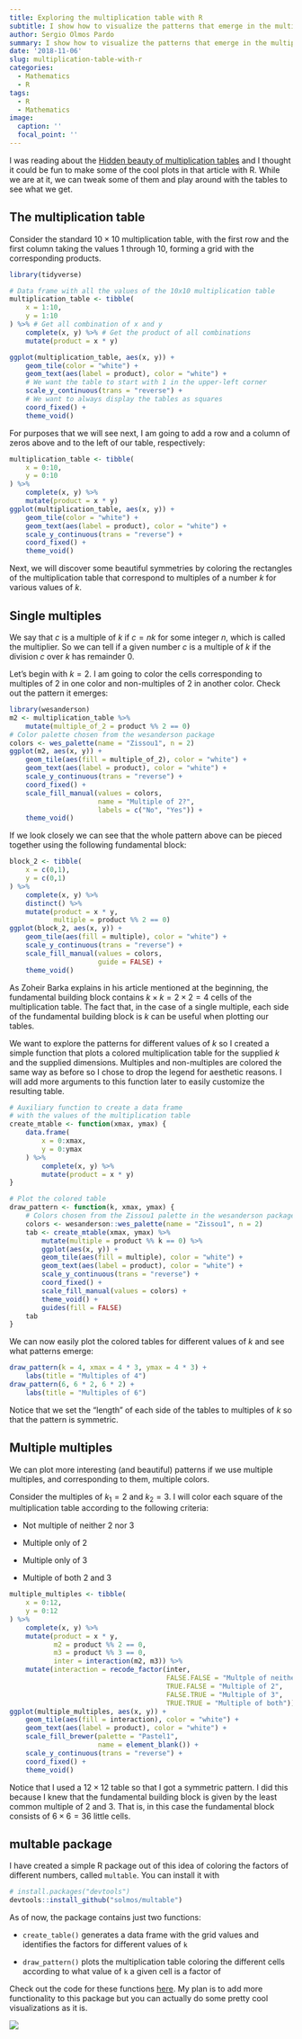 ```yaml
---
title: Exploring the multiplication table with R
subtitle: I show how to visualize the patterns that emerge in the multiplication table and present an R package I have created for this purpose
author: Sergio Olmos Pardo
summary: I show how to visualize the patterns that emerge in the multiplication table and present an R package I have created for this purpose
date: '2018-11-06'
slug: multiplication-table-with-r
categories:
  - Mathematics
  - R
tags:
  - R
  - Mathematics
image:
  caption: ''
  focal_point: ''
---
```


I was reading about the [Hidden beauty of multiplication tables](https://plus.maths.org/content/hidden-beauty-multiplication-tables) and I thought it could be fun to make some of the cool plots in that article with R. While we are at it, we can tweak some of them and play around with the tables to see what we get.

## The multiplication table

Consider the standard $10 \times 10$ multiplication table, with the first row and the first column taking the values $1$ through $10$, forming a grid with the corresponding products.
```r
library(tidyverse)

# Data frame with all the values of the 10x10 multiplication table
multiplication_table <- tibble(
    x = 1:10,
    y = 1:10
) %>% # Get all combination of x and y
    complete(x, y) %>% # Get the product of all combinations
    mutate(product = x * y)

ggplot(multiplication_table, aes(x, y)) +
    geom_tile(color = "white") +
    geom_text(aes(label = product), color = "white") +
    # We want the table to start with 1 in the upper-left corner
    scale_y_continuous(trans = "reverse") +
    # We want to always display the tables as squares
    coord_fixed() +
    theme_void()
```



For purposes that we will see next, I am going to add a row and a column of zeros above and to the left of our table, respectively:
```r
multiplication_table <- tibble(
    x = 0:10,
    y = 0:10
) %>% 
    complete(x, y) %>% 
    mutate(product = x * y)
ggplot(multiplication_table, aes(x, y)) +
    geom_tile(color = "white") +
    geom_text(aes(label = product), color = "white") +
    scale_y_continuous(trans = "reverse") +
    coord_fixed() +
    theme_void()
```


Next, we will discover some beautiful symmetries by coloring the rectangles of the multiplication table that correspond to multiples of a number $k$ for various values of $k$.

## Single multiples

We say that $c$ is a multiple of $k$ if $c = n k$ for some integer $n$, which is called the multiplier. So we can tell if a given number $c$ is a multiple of $k$ if the division $c$ over $k$ has remainder 0.

Let's begin with $k = 2$. I am going to color the cells corresponding to multiples of $2$ in one color and non-multiples of $2$ in another color. Check out the pattern it emerges:
```r
library(wesanderson)
m2 <- multiplication_table %>% 
    mutate(multiple_of_2 = product %% 2 == 0)
# Color palette chosen from the wesanderson package
colors <- wes_palette(name = "Zissou1", n = 2)
ggplot(m2, aes(x, y)) +
    geom_tile(aes(fill = multiple_of_2), color = "white") +
    geom_text(aes(label = product), color = "white") +
    scale_y_continuous(trans = "reverse") +
    coord_fixed() +
    scale_fill_manual(values = colors,
                      name = "Multiple of 2?",
                      labels = c("No", "Yes")) +
    theme_void()
```


If we look closely we can see that the whole pattern above can be pieced together using the following fundamental block:
```r
block_2 <- tibble(
    x = c(0,1),
    y = c(0,1)
) %>% 
    complete(x, y) %>% 
    distinct() %>% 
    mutate(product = x * y,
           multiple = product %% 2 == 0)
ggplot(block_2, aes(x, y)) +
    geom_tile(aes(fill = multiple), color = "white") +
    scale_y_continuous(trans = "reverse") +
    scale_fill_manual(values = colors,
                      guide = FALSE) +
    theme_void()
```

As Zoheir Barka explains in his article mentioned at the beginning, the fundamental building block contains $k \times k = 2 \times 2 = 4$ cells of the multiplication table. The fact that, in the case of a single multiple, each side of the fundamental building block is $k$ can be useful when plotting our tables.

We want to explore the patterns for different values of $k$ so I created a simple function that plots a colored multiplication table for the supplied $k$ and the supplied dimensions. Multiples and non-multiples are colored the same way as before so I chose to drop the legend for aesthetic reasons. I will add more arguments to this function later to easily customize the resulting table.

```r
# Auxiliary function to create a data frame 
# with the values of the multiplication table
create_mtable <- function(xmax, ymax) {
    data.frame(
        x = 0:xmax,
        y = 0:ymax
    ) %>% 
        complete(x, y) %>% 
        mutate(product = x * y)
}

# Plot the colored table
draw_pattern <- function(k, xmax, ymax) {
    # Colors chosen from the Zissou1 palette in the wesanderson package
    colors <- wesanderson::wes_palette(name = "Zissou1", n = 2)
    tab <- create_mtable(xmax, ymax) %>% 
        mutate(multiple = product %% k == 0) %>% 
        ggplot(aes(x, y)) +
        geom_tile(aes(fill = multiple), color = "white") +
        geom_text(aes(label = product), color = "white") +
        scale_y_continuous(trans = "reverse") +
        coord_fixed() +
        scale_fill_manual(values = colors) +
        theme_void() +
        guides(fill = FALSE)
    tab
}
```

We can now easily plot the colored tables for different values of $k$ and see what patterns emerge:
```r
draw_pattern(k = 4, xmax = 4 * 3, ymax = 4 * 3) +
    labs(title = "Multiples of 4")
draw_pattern(6, 6 * 2, 6 * 2) +
    labs(title = "Multiples of 6")
```


Notice that we set the "length" of each side of the tables to multiples of $k$ so that the pattern is symmetric.

## Multiple multiples

We can plot more interesting (and beautiful) patterns if we use multiple multiples, and corresponding to them, multiple colors.

Consider the multiples of $k_1 = 2$ and $k_2 = 3$. I will color each square of the multiplication table according to the following criteria:

* Not multiple of neither 2 nor 3

* Multiple only of 2

* Multiple only of 3

* Multiple of both 2 and 3

```r
multiple_multiples <- tibble(
    x = 0:12,
    y = 0:12
) %>% 
    complete(x, y) %>% 
    mutate(product = x * y,
           m2 = product %% 2 == 0,
           m3 = product %% 3 == 0,
           inter = interaction(m2, m3)) %>% 
    mutate(interaction = recode_factor(inter,
                                       FALSE.FALSE = "Multple of neither",
                                       TRUE.FALSE = "Multiple of 2",
                                       FALSE.TRUE = "Multiple of 3",
                                       TRUE.TRUE = "Multiple of both"))
ggplot(multiple_multiples, aes(x, y)) +
    geom_tile(aes(fill = interaction), color = "white") +
    geom_text(aes(label = product), color = "white") +
    scale_fill_brewer(palette = "Pastel1",
                      name = element_blank()) +
    scale_y_continuous(trans = "reverse") +
    coord_fixed() +
    theme_void()
```

Notice that I used a $12 \times 12$ table so that I got a symmetric pattern. I did this because I knew that the fundamental building block is given by the least common multiple of $2$ and $3$. That is, in this case the fundamental block consists of $6 \times 6 = 36$ little cells.


## multable package

I have created a simple R package out of this idea of coloring the factors of different numbers, called `multable`. You can install it with
```r
# install.packages("devtools")
devtools::install_github("solmos/multable")
```

As of now, the package contains just two functions:

* `create_table()` generates a data frame with the grid values and identifies the factors for different values of `k`

* `draw_pattern()` plots the multiplication table coloring the different cells according to what value of `k` a given cell is a factor of

Check out the code for these functions [here](https://github.com/solmos/multable). My plan is to add more functionality to this package but you can actually do some pretty cool visualizations as it is.

![](multiple_tables.png)








